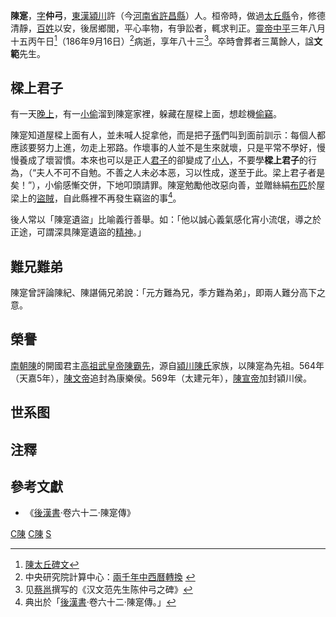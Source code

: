 {{refimprove|time=2020-01-23T18:41:53+00:00}}
'''陳寔'''{{BD|104年||186年|9月16日||C陳}}，[[表字|字]]'''仲弓'''，[[東漢|東漢]][[潁川|潁川]]許（今[[河南省|河南省]][[許昌縣|許昌縣]]）人。桓帝時，做過[[太丘縣|太丘縣]]令，修德清靜，[[百姓|百姓]]以安，後居鄉閭，平心率物，有爭訟者，輒求判正。[[靈帝|靈帝]][[中平|中平]]三年八月十五丙午日<ref>[[s:陳太丘碑文|陳太丘碑文]]</ref>（186年9月16日）<ref>中央研究院計算中心：[http://sinocal.sinica.edu.tw/ 兩千年中西曆轉換] {{Wayback|url=http://sinocal.sinica.edu.tw/ |date=20170811161733 }}</ref>病逝，享年八十三<ref>见[[蔡邕|蔡邕]]撰写的《汉文范先生陈仲弓之碑》</ref>。卒時會葬者三萬餘人，諡'''文範'''先生。

==樑上君子==
有一天[[晚上|晚上]]，有一[[小偷|小偷]]溜到陳寔家裡，躲藏在屋樑上面，想趁機[[偷竊|偷竊]]。

陳寔知道屋樑上面有人，並未喊人捉拿他，而是把子[[孫|孫]]們叫到面前訓示：每個人都應該要努力上進，勿走上邪路。作壞事的人並不是生來就壞，只是平常不學好，慢慢養成了壞習慣。本來也可以是正人[[君子|君子]]的卻變成了[[小人|小人]]，不要學'''樑上君子'''的行為，（“夫人不可不自勉。不善之人未必本恶，习以性成，遂至于此。梁上君子者是矣！”），小偷感慚交併，下地叩頭請罪。陳寔勉勵他改惡向善，並贈絲絹[[布匹|布匹]]於屋梁上的[[盜賊|盜賊]]，自此縣裡不再發生竊盜的事<ref>典出於「[[後漢書|後漢書]]·卷六十二·陳寔傳。」</ref>。

後人常以「陳寔遺盜」比喻義行善舉。如：「他以誠心義氣感化宵小流氓，導之於正途，可謂深具陳寔遺盜的[[精神|精神]]。」

==難兄難弟==
陳寔曾評論陳紀、陳諶倆兄弟說：「元方難為兄，季方難為弟」，即兩人難分高下之意。

==榮譽==
[[南朝陳|南朝陳]]的開國君主[[陳霸先|高祖武皇帝陳霸先]]，源自[[潁川陳氏|潁川陳氏]]家族，以陳寔為先祖。564年（天嘉5年），[[陳文帝|陳文帝]]追封為康樂侯。569年（太建元年），[[陳宣帝|陳宣帝]]加封潁川侯。

==世系图==
<center>
{{familytree/start}}
{{familytree | Sh | | | | | | | | | | | | | | | | | | | | |Sh=太-{丘}-长<br>[[陈寔|陈寔]] }}
{{familytree | |)|-|-|-|-|-|-|-|v|-|-|-|v|-|-|-|v|-|-|-|-|-|-|-|-|-|-|-|v|-|-|-|.| }}
{{familytree | Ji | | | | | | Ku | | Qi | | Ch | | | | | | | | | | Xi | | Gu |Ji=大鸿胪<br>[[陳紀_(潁川)|陳紀]]|Ku=[[陈夔|陈夔]]|Qi=[[陈洽|陈洽]]|Ch=司空掾<br>[[陈谌|陈谌]]|Xi=[[陈休|陈休]]|Gu=[[陈光|陈光]]}}
{{familytree | |!| | | | | | | | | | | | | | | |!| | | | | | | | | | | | | | }}
{{familytree | Qu | | | | | | | | | | | | | | Zh | | | | | | | | | | | |Qu=潁陰靖侯<br>[[陳群_(三國)|陈群]]|Zh=[[陈忠|陈忠]] }}
{{familytree | |!| | | | | | | | | | | | | | | |)|-|-|-|-|-|-|-|-|-|-|-|v|-|-|-|.| }}
{{familytree | Ta | | | | | | | | | | | | | | Zu | | | | | | | | | | He | | Tn |Ta=潁陰穆侯<br>[[陳泰_(三國)|陈泰]]|Zu=青州刺史<br>[[陈佐|陈佐]]|He=[[陈和|陈和]]|Tn=廷尉<br>[[陈坦|陈坦]] }}
{{familytree | |)|-|-|-|.| | | | | | | | | | | |)|-|-|-|v|-|-|-|.| | | | | | | |!| }}
{{familytree | Xu | | We | | | | | | | | | | Zn | | Da | | Zg | | | | | | Ka |Xu=潁陰侯<br>[[陈恂|陈恂]]|We=颍阴侯<br>陈温|Zn=广陵元公<br>[[陈準|陈準]]|Da=[[陳戴|陳戴]]|Zg=[[陳徵|陳徵]]|Ka=[[陳堪|陳堪]] }}
{{familytree | | | | | | | | | | | | | | | | | |)|-|-|-|v|-|-|-|.|}}
{{familytree | | | | | | | | | | | | | | | | | Mo | | Kg | | Gi |Mo=广陵凯公<br>[[陈眕|陈眕]]|Kg=[[陈匡|陈匡]]|Gi=[[陈规|陈规]] }}
{{familytree | | | | | | | | | | | | | | | | | |!| | | |!| | | | | | }}
{{familytree | | | | | | | | | | | | | | | | | Ki | | Da ||Ki=广陵郡公<br>[[陈逵|陈逵]]|Da=[[陈達|陈達]] }}
{{familytree | | | | | | | | | | | | | | | | | |!| | | |!| | | | | | }}
{{familytree | | | | | | | | | | | | | | | | | Mo | |Cc |Mo=廣陵郡公<br>某|Cc=後裔為[[陳朝|陳朝]]皇帝<br>[[長城陳氏|長城陳氏]] }}
{{familytree | | | | | | | | | | | | | | | | | |!| | | | | | | | | | }}
{{familytree | | | | | | | | | | | | | | | | | Mp | | | | | | | | | |Mp=廣陵郡公<br>某 }}
{{familytree | | | | | | | | | | | | | | | | | |!| | | | | | | | | | }}
{{familytree | | | | | | | | | | | | | | | | | Mi | | | | | | | | | |Mi=廣陵郡公<br>某 }}
{{familytree | | | | | | | | | | | | | | | | | |!| | | | | | | | | | }}
{{familytree | | | | | | | | | | | | | | | | | Mx | | | | | | | | | |Mx=陈凖七世孙<br>广陵公<br>[[陈茂先|陈茂先]] }}
{{familytree/end}}
</center>

==注釋==
{{Reflist}}

==參考文獻==

*《[[後漢書|後漢書]]‧卷六十二‧陳寔傳》

[[Category:東漢政治人物|C陳]]
[[Category:许昌人|C陳]]
[[Category:潁川陳氏|S]]